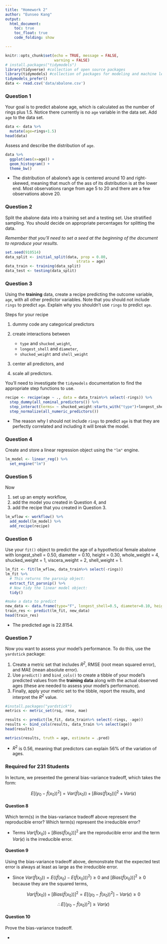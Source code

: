 ```yaml
---
title: "Homework 2"
author: "Eunseo Kang"
output:
  html_document:
    toc: true
    toc_float: true
    code_folding: show

---
```


```r
knitr::opts_chunk$set(echo = TRUE, message = FALSE,
                      warning = FALSE)
# install.packages("tidymodels")
library(tidyverse) #collection of open source packages
library(tidymodels) #collection of packages for modeling and machine learning using tidyverse principles
tidymodels_prefer()
data <- read.csv('data/abalone.csv')
```



### Question 1

Your goal is to predict abalone age, which is calculated as the number of rings plus 1.5. Notice there currently is no `age` variable in the data set. Add `age` to the data set.

```r
data <- data %>% 
  mutate(age=rings+1.5)
head(data)
```

Assess and describe the distribution of `age`.
```r
data %>% 
  ggplot(aes(x=age)) +
  geom_histogram() +
  theme_bw()
```

* The distribution of abalone's age is centered around 10 and right-skewed, meaning that much of the ass of its distribution is at the lower end. Most observations range from age 5 to 20 and there are a few observations above 20.

### Question 2

Split the abalone data into a training set and a testing set. Use stratified sampling. You should decide on appropriate percentages for splitting the data.

*Remember that you'll need to set a seed at the beginning of the document to reproduce your results.*
```r
set.seed(910514)
data_split <- initial_split(data, prop = 0.80,
                                strata = age)
data_train <- training(data_split)
data_test <- testing(data_split)
```

### Question 3

Using the **training** data, create a recipe predicting the outcome variable, `age`, with all other predictor variables. Note that you should not include `rings` to predict `age`. Explain why you shouldn't use `rings` to predict `age`.

Steps for your recipe

1.  dummy code any categorical predictors

2.  create interactions between

    -   `type` and `shucked_weight`,
    -   `longest_shell` and `diameter`,
    -   `shucked_weight` and `shell_weight`

3.  center all predictors, and

4.  scale all predictors.

You'll need to investigate the `tidymodels` documentation to find the appropriate step functions to use.

```r
recipe <- recipe(age ~ ., data = data_train%>% select(-rings)) %>% 
  step_dummy(all_nominal_predictors()) %>% 
  step_interact(terms= ~ shucked_weight:starts_with("type")+longest_shell:diameter+shucked_weight:shell_weight) %>% 
  step_normalize(all_numeric_predictors())
```


* The reason why I should not include `rings` to predict `age` is that they are perfectly correlated and including it will break the model.

### Question 4

Create and store a linear regression object using the `"lm"` engine.
```r
lm_model <- linear_reg() %>% 
  set_engine("lm")
```


### Question 5

Now

1.  set up an empty workflow,
2.  add the model you created in Question 4, and
3.  add the recipe that you created in Question 3.

```r
lm_wflow <- workflow() %>% 
  add_model(lm_model) %>% 
  add_recipe(recipe)
```

### Question 6

Use your `fit()` object to predict the age of a hypothetical female abalone with longest_shell = 0.50, diameter = 0.10, height = 0.30, whole_weight = 4, shucked_weight = 1, viscera_weight = 2, shell_weight = 1.

```r
lm_fit <- fit(lm_wflow, data_train%>% select(-rings))
lm_fit %>% 
  # This returns the parsnip object:
  extract_fit_parsnip() %>% 
  # Now tidy the linear model object:
  tidy()

#make a data to predict
new_data <- data.frame(type="F", longest_shell=0.5, diameter=0.10, height=0.30, whole_weight=4, shucked_weight=1, viscera_weight=2, shell_weight=1)
train_res <- predict(lm_fit, new_data)
head(train_res)
```

* The predicted age is 22.8154.

### Question 7

Now you want to assess your model's performance. To do this, use the `yardstick` package:

1.  Create a metric set that includes *R^2^*, RMSE (root mean squared error), and MAE (mean absolute error).
2.  Use `predict()` and `bind_cols()` to create a tibble of your model's predicted values from the **training data** along with the actual observed ages (these are needed to assess your model's performance).
3.  Finally, apply your metric set to the tibble, report the results, and interpret the *R^2^* value.

```r
#install.packages("yardstick")
metrics <- metric_set(rsq, rmse, mae)

results <- predict(lm_fit, data_train%>% select(-rings, -age))
results <- bind_cols(results, data_train %>% select(age))
head(results)

metrics(results, truth = age, estimate = .pred)

```

* $R^2$ is 0.56, meaning that predictors can explain 56% of the variation of ages. 

### Required for 231 Students

In lecture, we presented the general bias-variance tradeoff, which takes the form:

$$
E[(y_0 - \hat{f}(x_0))^2]=Var(\hat{f}(x_0))+[Bias(\hat{f}(x_0))]^2+Var(\epsilon)
$$


#### Question 8

Which term(s) in the bias-variance tradeoff above represent the reproducible error? Which term(s) represent the irreducible error?

* Terms $Var(\hat{f}(x_0))+[Bias(\hat{f}(x_0))]^2$ are the reproducible error and the term $Var(\epsilon)$ is the irreducible error.

#### Question 9

Using the bias-variance tradeoff above, demonstrate that the expected test error is always at least as large as the irreducible error.

* Since $Var(\hat{f}(x_0))=E((\hat{f}(x_0)-E(\hat{f}(x_0)))^2)\geq 0$ and $[Bias(\hat{f}(x_0))]^2 \geq 0$ because they are the squared terms, 

$$Var(\hat{f}(x_0))+[Bias(\hat{f}(x_0))]^2 = E[(y_0 - \hat{f}(x_0))^2] - Var(\epsilon) \geq 0 $$
$$\therefore E[(y_0 - \hat{f}(x_0))^2]\geq Var(\epsilon) $$ 

#### Question 10

Prove the bias-variance tradeoff.


*
\begin{align}
E[(y_0 - \hat{f}(x_0))^2] & = E[(f(x_0)+\epsilon - \hat{f}(x_0))^2]& \\
& = E[(f(x_0)- \hat{f}(x_0))^2]+E(\epsilon^2)+2E((f(x_0)- \hat{f}(x_0))\epsilon)& \\
& = E[(f(x_0)- \hat{f}(x_0))^2]+E(\epsilon^2)+2(f(x_0)- \hat{f}(x_0))E(\epsilon|x) &(\text{by Law of Iterative expectation}) \\
& = E[(f(x_0)- \hat{f}(x_0))^2]+E(\epsilon^2) &(E(\epsilon|x)=0 \text{since the error term and x is independent}) \\
& = E[(f(x_0)- E(\hat{f}(x_0)) + E(\hat{f}(x_0)) - \hat{f}(x_0))^2] + Var(\epsilon) &\\
& = E[(E(\hat{f}(x_0))-f(x_0))^2]+E[(\hat{f}(x_0)-E(\hat{f}(x_0)))^2]-2E[(f(x_0)- E(\hat{f}(x_0)))(E(\hat{f}(x_0)) - \hat{f}(x_0))] + Var(\epsilon) &\\
& = (E(\hat{f}(x_0))-f(x_0))^2+E[(\hat{f}(x_0)-E(\hat{f}(x_0)))^2]-2(f(x_0)- E(\hat{f}(x_0)))E[(E(\hat{f}(x_0)) - \hat{f}(x_0))] + Var(\epsilon) & f(x_0)- E(\hat{f}(x_0)) \text{is just a constant}) \\
& = (E(\hat{f}(x_0))-f(x_0))^2+E[(\hat{f}(x_0)-E(\hat{f}(x_0)))^2]-2(f(x_0)- E(\hat{f}(x_0)))(E(\hat{f}(x_0)) - E(\hat{f}(x_0))) + Var(\epsilon) &  \\
& = (E(\hat{f}(x_0))-f(x_0))^2+E[(\hat{f}(x_0)-E(\hat{f}(x_0)))^2]+ Var(\epsilon) &  \\
& = Bias(\hat{f}(x_0))^2+Var(\hat{f}(x_0))+ Var(\epsilon)
\end{align}

